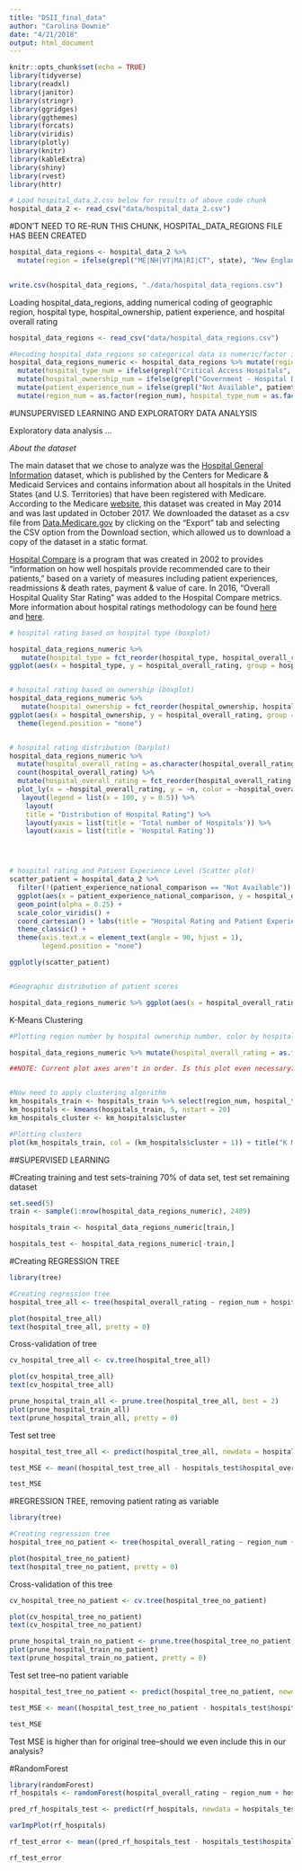 ```yaml
---
title: "DSII_final_data"
author: "Carolina Downie"
date: "4/21/2018"
output: html_document
---
```


```r
knitr::opts_chunk$set(echo = TRUE)
library(tidyverse)
library(readxl)
library(janitor)
library(stringr)
library(ggridges)
library(ggthemes)
library(forcats)
library(viridis)
library(plotly)
library(knitr)
library(kableExtra)
library(shiny)
library(rvest)
library(httr)
```


```r
# Load hospital_data_2.csv below for results of above code chunk
hospital_data_2 <- read_csv("data/hospital_data_2.csv")
```

#DON'T NEED TO RE-RUN THIS CHUNK, HOSPITAL_DATA_REGIONS FILE HAS BEEN CREATED
```r

hospital_data_regions <- hospital_data_2 %>%
  mutate(region = ifelse(grepl("ME|NH|VT|MA|RI|CT", state), "New England", ifelse(grepl("NY|PA|NJ", state), "Middle Atlantic", ifelse(grepl("WI|MI|IL|IN|OH", state), "East North Central", ifelse(grepl("ND|SD|NE|KS|MN|IA|MO", state), "West North Central", ifelse(grepl("DE|MD|DC|VA|WV|NC|SC|GA|FL", state), "South Atlantic", ifelse(grepl("KY|TN|MS|AL", state), "East South Central", ifelse(grepl("OK|TX|AR|LA", state), "West South Central", ifelse(grepl("ID|MT|WY|NV|UT|CO|AZ|NM", state), "Mountain", ifelse(grepl("AK|WA|OR|CA|HI", state), "Pacific", "U.S. Territories")))))))))) 
  

write.csv(hospital_data_regions, "./data/hospital_data_regions.csv")

```


Loading hospital_data_regions, adding numerical coding of geographic region, hospital type, hospital_ownership, patient experience, and hospital overall rating
```r

hospital_data_regions <- read_csv("data/hospital_data_regions.csv")

#Recoding hospital_data_regions so categorical data is numeric/factor instead of text
hospital_data_regions_numeric <- hospital_data_regions %>% mutate(region_num = ifelse(grepl("New England", region), "1", ifelse(grepl("Middle Atlantic", region), "2", ifelse(grepl("East North Central", region), "3", ifelse(grepl("West North Central", region), "4", ifelse(grepl("South Atlantic", region), "5", ifelse(grepl("East South Central",region), "6", ifelse(grepl("West South Central", region), "7", ifelse(grepl("Mountain", region), "8",ifelse(grepl("Pacific", region), "9", ifelse(grepl("U.S. Territories", region), "10", "0"))))))))))) %>% 
  mutate(hospital_type_num = ifelse(grepl("Critical Access Hospitals", hospital_type), "1", "2")) %>%
  mutate(hospital_ownership_num = ifelse(grepl("Government - Hospital District or Authority", hospital_ownership), "1", ifelse(grepl("Proprietary", hospital_ownership), "2", ifelse(grepl("Voluntary non-profit - Other", hospital_ownership), "3", ifelse(grepl("Voluntary non-profit - Private", hospital_ownership), "4", ifelse(grepl("Voluntary non-profit - Church", hospital_ownership), "5", ifelse(grepl("Government - Local", hospital_ownership), "6", ifelse(grepl("Government - State", hospital_ownership), "7", ifelse(grepl("Physician", hospital_ownership), "8", ifelse(grepl("Government - Federal", hospital_ownership), "9", ifelse(grepl("Tribal", hospital_ownership), "10", "0"))))))))))) %>%
  mutate(patient_experience_num = ifelse(grepl("Not Available", patient_experience_national_comparison), "1", ifelse(grepl("Below the national average", patient_experience_national_comparison), "2", ifelse(grepl("Same as the national average", patient_experience_national_comparison), "3", ifelse(grepl("Above the national average", patient_experience_national_comparison), "4", "0"))))) %>% 
  mutate(region_num = as.factor(region_num), hospital_type_num = as.factor(hospital_type_num), hospital_ownership_num = as.factor(hospital_ownership_num), patient_experience_num = as.factor(patient_experience_num))

```
 
 

#UNSUPERVISED LEARNING AND EXPLORATORY DATA ANALYSIS

Exploratory data analysis ...

*About the dataset*

The main dataset that we chose to analyze was the [Hospital General Information](https://data.medicare.gov/Hospital-Compare/Hospital-General-Information/xubh-q36u/data) dataset, which is published by the Centers for Medicare & Medicaid Services and contains information about all hospitals in the United States (and U.S. Territories) that have been registered with Medicare. According to the Medicare [website](https://data.medicare.gov/Hospital-Compare/Hospital-General-Information/xubh-q36u/about), this dataset was created in May 2014 and was last updated in October 2017. We downloaded the dataset as a csv file from [Data.Medicare.gov](https://data.medicare.gov/Hospital-Compare/Hospital-General-Information/xubh-q36u/data) by clicking on the "Export" tab and selecting the CSV option from the Download section, which allowed us to download a copy of the dataset in a static format. 

[Hospital Compare](https://www.cms.gov/medicare/quality-initiatives-patient-assessment-instruments/hospitalqualityinits/hospitalcompare.html) is a program that was created in 2002 to provides "information on how well hospitals provide recommended care to their patients," based on a variety of measures including patient experiences, readmissions & death rates, payment & value of care. In 2016, "Overall Hospital Quality Star Rating" was added to the Hospital Compare metrics. More information about hospital ratings methodology can be found [here](https://www.qualitynet.org/dcs/ContentServer?c=Page&pagename=QnetPublic%2FPage%2FQnetTier3&cid=1228775957165) and [here](http://www.hcahpsonline.org/Files/October_2017_Star%20Ratings_Tech%20Notes.pdf). 

```r
# hospital rating based on hospital type (boxplot)

hospital_data_regions_numeric %>% 
   mutate(hospital_type = fct_reorder(hospital_type, hospital_overall_rating)) %>%
ggplot(aes(x = hospital_type, y = hospital_overall_rating, group = hospital_type)) + geom_boxplot(aes(color = hospital_type)) + labs(title = "Distribution of Hospital Rating Based on Hospital Type", x = "Hospital Type", y = "Hospital Rating") + theme_classic() + theme(axis.text.x = element_text(hjust = 1), plot.title = element_text(hjust = 0.5))


# hospital rating based on ownership (boxplot)
hospital_data_regions_numeric %>% 
   mutate(hospital_ownership = fct_reorder(hospital_ownership, hospital_overall_rating)) %>%
ggplot(aes(x = hospital_ownership, y = hospital_overall_rating, group = hospital_ownership)) + geom_boxplot(aes(color = hospital_ownership)) + labs(title = "Distribution of Hospital Rating Based on Hospital Ownership", x = "Hospital Ownership", y = "Hospital Rating") + theme_classic() + theme(axis.text.x = element_text(angle = 90, hjust = 1)) + theme(axis.text.x = element_text(hjust = 1), plot.title = element_text(hjust = 0.5)) +
  theme(legend.position = "none")


# hospital rating distribution (barplot)
hospital_data_regions_numeric %>% 
  mutate(hospital_overall_rating = as.character(hospital_overall_rating)) %>%
  count(hospital_overall_rating) %>% 
  mutate(hospital_overall_rating = fct_reorder(hospital_overall_rating, n)) %>% 
  plot_ly(x = ~hospital_overall_rating, y = ~n, color = ~hospital_overall_rating, type = "bar", colors = "Set2") %>%
   layout(legend = list(x = 100, y = 0.5)) %>%
    layout(
    title = "Distribution of Hospital Rating") %>%
    layout(yaxis = list(title = 'Total number of Hospitals')) %>%
    layout(xaxis = list(title = 'Hospital Rating'))




# hospital rating and Patient Experience Level (Scatter plot)
scatter_patient = hospital_data_2 %>%
  filter(!(patient_experience_national_comparison == "Not Available")) %>%
  ggplot(aes(x = patient_experience_national_comparison, y = hospital_overall_rating, color = hospital_overall_rating)) +
  geom_point(alpha = 0.25) +
  scale_color_viridis() +
  coord_cartesian() + labs(title = "Hospital Rating and Patient Experience level", x = "Patient Experience Level", y = "Hospital Rating") +
  theme_classic() +
  theme(axis.text.x = element_text(angle = 90, hjust = 1),
        legend.position = "none")

ggplotly(scatter_patient)


#Geographic distribution of patient scores

hospital_data_regions_numeric %>% ggplot(aes(x = hospital_overall_rating)) + geom_histogram() + facet_wrap(~region)
```






K-Means Clustering
```r
#Plotting region number by hospital ownership number, color by hospital_overall_rating

hospital_data_regions_numeric %>% mutate(hospital_overall_rating = as.factor(hospital_overall_rating)) %>% mutate(hospital_ownership_num = as.factor(hospital_ownership_num)) %>% ggplot(aes(x = region_num, y = hospital_ownership_num, color = hospital_overall_rating)) + geom_point() + labs(title = "Plotting region number by hospital ownership number")

##NOTE: Current plot axes aren't in order. Is this plot even necessary? 


#Now need to apply clustering algorithm
km_hospitals_train <- hospitals_train %>% select(region_num, hospital_type_num, hospital_ownership_num, patient_experience_num, hospital_overall_rating)
km_hospitals <- kmeans(hospitals_train, 5, nstart = 20)
km_hospitals_cluster <- km_hospitals$cluster

#Plotting clusters
plot(km_hospitals_train, col = (km_hospitals$cluster + 1)) + title("K Means clustering")


```



##SUPERVISED LEARNING


#Creating training and test sets--training 70% of data set, test set remaining dataset
```r
set.seed(5)
train <- sample(1:nrow(hospital_data_regions_numeric), 2489)

hospitals_train <- hospital_data_regions_numeric[train,]

hospitals_test <- hospital_data_regions_numeric[-train,]

```



#Creating REGRESSION TREE
```r
library(tree)

#Creating regression tree
hospital_tree_all <- tree(hospital_overall_rating ~ region_num + hospital_type_num + hospital_ownership_num + patient_experience_num, data = hospitals_train)

plot(hospital_tree_all)
text(hospital_tree_all, pretty = 0)

```

Cross-validation of tree
```r
cv_hospital_tree_all <- cv.tree(hospital_tree_all)

plot(cv_hospital_tree_all)
text(cv_hospital_tree_all)

prune_hospital_train_all <- prune.tree(hospital_tree_all, best = 2)
plot(prune_hospital_train_all)
text(prune_hospital_train_all, pretty = 0)


```


Test set tree
```r
hospital_test_tree_all <- predict(hospital_tree_all, newdata = hospitals_test)

test_MSE <- mean((hospital_test_tree_all - hospitals_test$hospital_overall_rating)^2)

test_MSE

```



#REGRESSION TREE, removing patient rating as variable

```r
library(tree)

#Creating regression tree
hospital_tree_no_patient <- tree(hospital_overall_rating ~ region_num + hospital_type_num + hospital_ownership_num , data = hospitals_train)

plot(hospital_tree_no_patient)
text(hospital_tree_no_patient, pretty = 0)

```

Cross-validation of this tree
```r
cv_hospital_tree_no_patient <- cv.tree(hospital_tree_no_patient)

plot(cv_hospital_tree_no_patient)
text(cv_hospital_tree_no_patient)

prune_hospital_train_no_patient <- prune.tree(hospital_tree_no_patient, best = 2)
plot(prune_hospital_train_no_patient)
text(prune_hospital_train_no_patient, pretty = 0)


```


Test set tree--no patient variable
```r
hospital_test_tree_no_patient <- predict(hospital_tree_no_patient, newdata = hospitals_test)

test_MSE <- mean((hospital_test_tree_no_patient - hospitals_test$hospital_overall_rating)^2)

test_MSE

```


Test MSE is higher than for original tree--should we even include this in our analysis? 


#RandomForest
```r
library(randomForest)
rf_hospitals <- randomForest(hospital_overall_rating ~ region_num + hospital_type_num + hospital_ownership_num + patient_experience_num , data = hospitals_train, importance = TRUE)

pred_rf_hospitals_test <- predict(rf_hospitals, newdata = hospitals_test)

varImpPlot(rf_hospitals)

rf_test_error <- mean((pred_rf_hospitals_test - hospitals_test$hospital_overall_rating)^2)

rf_test_error
```
